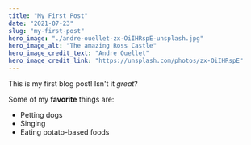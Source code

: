 ```yaml
---
title: "My First Post"
date: "2021-07-23"
slug: "my-first-post"
hero_image: "./andre-ouellet-zx-OiIHRspE-unsplash.jpg"
hero_image_alt: "The amazing Ross Castle"
hero_image_credit_text: "Andre Ouellet"
hero_image_credit_link: "https://unsplash.com/photos/zx-OiIHRspE"
---
```


This is my first blog post! Isn't it *great*?

Some of my **favorite** things are:

* Petting dogs
* Singing
* Eating potato-based foods